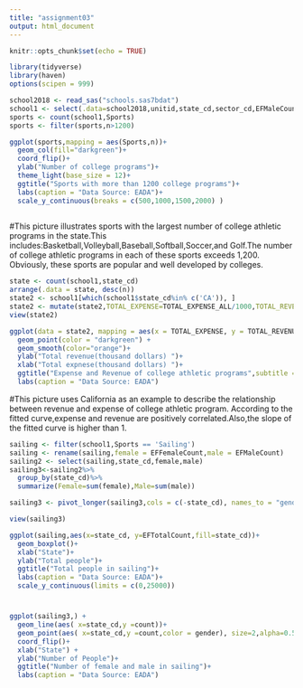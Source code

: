 ```yaml
---
title: "assignment03"
output: html_document
---
```


```r
knitr::opts_chunk$set(echo = TRUE)
```

```r
library(tidyverse)
library(haven)
options(scipen = 999)
```

```r
school2018 <- read_sas("schools.sas7bdat")
school1 <- select(.data=school2018,unitid,state_cd,sector_cd,EFMaleCount,EFFemaleCount,EFTotalCount,TOTAL_EXPENSE_ALL,TOTAL_REVENUE_ALL,Sports)
sports <- count(school1,Sports)
sports <- filter(sports,n>1200)
```

```r
ggplot(sports,mapping = aes(Sports,n))+
  geom_col(fill="darkgreen")+
  coord_flip()+
  ylab("Number of college programs")+
  theme_light(base_size = 12)+
  ggtitle("Sports with more than 1200 college programs")+
  labs(caption = "Data Source: EADA")+
  scale_y_continuous(breaks = c(500,1000,1500,2000) )
  
```
#This picture illustrates sports with the largest number of college athletic programs in the state.This includes:Basketball,Volleyball,Baseball,Softball,Soccer,and Golf.The number of college athletic programs in each of these sports exceeds 1,200. Obviously, these sports are popular and well developed by colleges.
```r
state <- count(school1,state_cd)
arrange(.data = state, desc(n)) 
state2 <- school1[which(school1$state_cd%in% c('CA')), ]
state2 <- mutate(state2,TOTAL_EXPENSE=TOTAL_EXPENSE_ALL/1000,TOTAL_REVENUE=TOTAL_REVENUE_ALL/1000)
view(state2)
```

```r
ggplot(data = state2, mapping = aes(x = TOTAL_EXPENSE, y = TOTAL_REVENUE)) +
  geom_point(color = "darkgreen") +
  geom_smooth(color="orange")+
  ylab("Total revenue(thousand dollars) ")+
  xlab("Total expnese(thousand dollars) ")+
  ggtitle("Expense and Revenue of college athletic programs",subtitle = "California")+
  labs(caption = "Data Source: EADA")
```
#This picture uses California as an example to describe the relationship between revenue and expense of college athletic program. According to the fitted curve,expense and revenue are positively correlated.Also,the slope of the fitted curve is higher than 1.
```r
sailing <- filter(school1,Sports == 'Sailing')
sailing <- rename(sailing,female = EFFemaleCount,male = EFMaleCount)
sailing2 <- select(sailing,state_cd,female,male)
sailing3<-sailing2%>%
  group_by(state_cd)%>%
  summarize(Female=sum(female),Male=sum(male))

sailing3 <- pivot_longer(sailing3,cols = c(-state_cd), names_to = "gender", values_to = "count")

view(sailing3)
```



```r
ggplot(sailing,aes(x=state_cd, y=EFTotalCount,fill=state_cd))+
  geom_boxplot()+
  xlab("State")+
  ylab("Total people")+
  ggtitle("Total people in sailing")+
  labs(caption = "Data Source: EADA")+
  scale_y_continuous(limits = c(0,25000))
```
#
```r


ggplot(sailing3,) +
  geom_line(aes( x=state_cd,y =count))+ 
  geom_point(aes( x=state_cd,y =count,color = gender), size=2,alpha=0.5) +
  coord_flip()+
  xlab("State") +
  ylab("Number of People")+
  ggtitle("Number of female and male in sailing")+
  labs(caption = "Data Source: EADA")
```